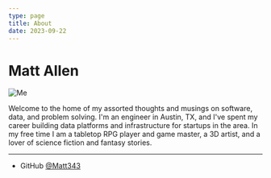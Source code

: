 ```yaml
---
type: page
title: About
date: 2023-09-22
---
```


# Matt Allen


<Image
  src="/images/gravatar.png"
  alt="Me"
  width={128}
  height={128}
  priority
  className="next-image"
/>

Welcome to the home of my assorted thoughts and musings on software, data, and problem solving. I'm an engineer in Austin, TX, and I've spent my career building data platforms and infrastructure for startups in the area. In my free time I am a tabletop RPG player and game master, a 3D artist, and a lover of science fiction and fantasy stories.

---

- GitHub [@Matt343](https://github.com/Matt343)
